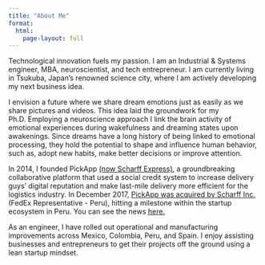 ```yaml
---
title: "About Me"
format: 
  html:
    page-layout: full
---
```


Technological innovation fuels my passion. I am an Industrial & Systems engineer, MBA, neuroscientist, and tech entrepreneur. I am currently living in Tsukuba, Japan's renowned science city, where I am actively developing my next business idea. 

I envision a future where we share dream emotions just as easily as we share pictures and videos. This idea laid the groundwork for my Ph.D. Employing a neuroscience approach I link the brain activity of emotional experiences during wakefulness and dreaming states upon awakenings. Since dreams have a long history of being linked to emotional processing, they hold the potential to shape and influence human behavior, such as, adopt new habits, make better decisions or improve attention.

In 2014, I founded PickApp [(now Scharff Express)](https://www.holascharff.com/en/solutions/people-and-entrepreneurs/){target="_blank"}, a groundbreaking collaborative platform that used a social credit system to increase delivery guys' digital reputation and make last-mile delivery more efficient for the logistics industry. In December 2017, [PickApp was acquired by Scharff Inc.](https://www.facebook.com/felixipanaquear/photos/a.314611525680937/335734870235269/){target="_blank"} (FedEx Representative - Peru), hitting a milestone within the startup ecosystem in Peru. You can see the news [here.](https://gestion.pe/blog/innovar-o-ser-cambiado/2018/07/laboratorios-de-innovacion-logistica.html?ref=gesr&fbclid=IwAR3XA5DaiIfIoldObCHaV9RyBNn3afAwRiTDeYBsFWQEOUXv8eAQki7hXZ4#utm_source=facebook&amp;utm_medium=organic&amp;utm_campaign=innovacion-%20scharfflab){target="_blank"}

As an engineer, I have rolled out operational and manufacturing improvements across Mexico, Colombia, Peru, and Spain. I enjoy assisting businesses and entrepreneurs to get their projects off the ground using a lean startup mindset.

